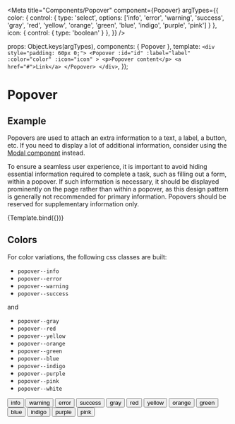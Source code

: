 
<Meta
  title="Components/Popover"
  component={Popover}
  argTypes={{
    color: { control: { type: 'select', options: ['info', 'error', 'warning', 'success', 'gray', 'red', 'yellow', 'orange', 'green', 'blue', 'indigo', 'purple', 'pink'] } },
    icon: { control: { type: 'boolean' } },
  }}
/>

  props: Object.keys(argTypes),
  components: { Popover },
  template: `
    <div style="padding: 60px 0;">
      <Popover
        :id="id"
        :label="label"
        :color="color"
        :icon="icon"
      >
        <p>Popover content</p>
        <a href="#">Link</a>
      </Popover>
    </div>
  `,
});

# Popover

## Example

Popovers are used to attach an extra information to a text, a label, a button, etc. If you need to display a lot of  additional information, consider using the [Modal component](?path=/docs/components-modal--example) instead.

To ensure a seamless user experience, it is important to avoid hiding essential information required to complete a task, such as filling out a form, within a popover. If such information is necessary, it should be displayed prominently on the page rather than within a popover, as this design pattern is generally not recommended for primary information. Popovers should be reserved for supplementary information only.


<Canvas>
  <Story
    name="Example"
    args={{
      id: '1',
      color: 'blue',
      label: 'Click here to display the popover',
    }}
  >
    {Template.bind({})}
  </Story>
</Canvas>

<ArgsTable story="Example" />

## Colors
For color variations, the following css classes are built:
- `popover--info`
- `popover--error`
- `popover--warning`
- `popover--success`

and

- `popover--gray`
- `popover--red`
- `popover--yellow`
- `popover--orange`
- `popover--green`
- `popover--blue`
- `popover--indigo`
- `popover--purple`
- `popover--pink`
- `popover--white`

<Canvas>
    <button class="popover popover--info">info</button>
    <button class="popover popover--warning">warning</button>
    <button class="popover popover--error">error</button>
    <button class="popover popover--success">success</button>
</Canvas>

<Canvas>
    <button class="popover popover--gray">gray</button>
    <button class="popover popover--red">red</button>
    <button class="popover popover--yellow">yellow</button>
    <button class="popover popover--orange">orange</button>
    <button class="popover popover--green">green</button>
    <button class="popover popover--blue">blue</button>
    <button class="popover popover--indigo">indigo</button>
    <button class="popover popover--purple">purple</button>
    <button class="popover popover--pink">pink</button>
</Canvas>


